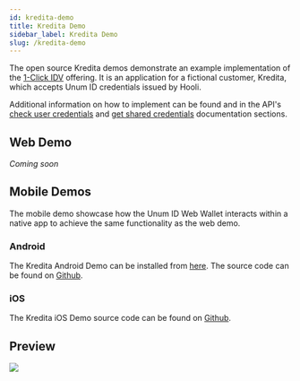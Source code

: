 ```yaml
---
id: kredita-demo
title: Kredita Demo
sidebar_label: Kredita Demo
slug: /kredita-demo
---
```



The open source Kredita demos demonstrate an example implementation of the [1-Click IDV](https://www.unumid.co/1-click) offering. It is an application for a fictional customer, Kredita, which accepts Unum ID <Tip type="credential">credentials</Tip> issued by Hooli.

Additional information on how to implement can be found and in the API's [check user credentials](/api-overview#check-user-credentials) and [get shared credentials](/api-overview#get-shared-credentials) documentation sections.

## Web Demo
_Coming soon_

## Mobile Demos
The mobile demo showcase how the Unum ID Web Wallet interacts within a native app to achieve the same functionality as the web demo.

### Android
The Kredita Android Demo can be installed from [here](https://appdistribution.firebase.dev/i/51738ccea8d28c5b). The source code can be found on [Github](https://github.com/UnumID/UnumIDWebWallet-android).

### iOS
The Kredita iOS Demo source code can be found on [Github](https://github.com/UnumID/Kredita-iOS).


## Preview
![](/img/kredita-ios.png)